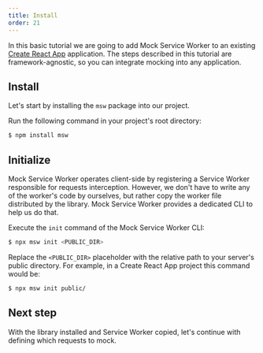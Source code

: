 ```yaml
---
title: Install
order: 21
---
```


In this basic tutorial we are going to add Mock Service Worker to an existing [Create React App](https://create-react-app.dev) application. The steps described in this tutorial are framework-agnostic, so you can integrate mocking into any application.

## Install

Let's start by installing the `msw` package into our project.

<Action>Run the following command in your project's root directory:</Action>

```bash
$ npm install msw
```

## Initialize

Mock Service Worker operates client-side by registering a Service Worker responsible for requests interception. However, we don't have to write any of the worker's code by ourselves, but rather copy the worker file distributed by the library. Mock Service Worker provides a dedicated CLI to help us do that.

<Action>
  Execute the <code>init</code> command of the Mock Service Worker CLI:
</Action>

```bash
$ npx msw init <PUBLIC_DIR>
```

Replace the `<PUBLIC_DIR>` placeholder with the relative path to your server's public directory. For example, in a Create React App project this command would be:

```bash
$ npx msw init public/
```


<PublicDirSnippet />

## Next step

With the library installed and Service Worker copied, let's continue with defining which requests to mock.


<PageLink page={MockPage} url="/docs/getting-started/mocks" />

